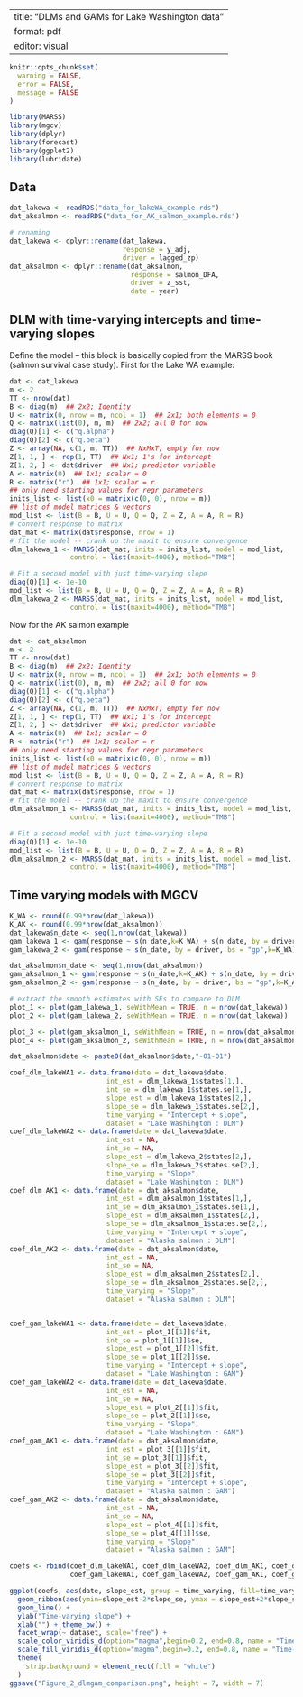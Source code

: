
---
title: "DLMs and GAMs for Lake Washington data"
format: pdf
editor: visual
---
```r
knitr::opts_chunk$set(
  warning = FALSE,  
  error = FALSE,    
  message = FALSE
)
```
```r
library(MARSS)
library(mgcv)
library(dplyr)
library(forecast)
library(ggplot2)
library(lubridate)
```

## Data
```r
dat_lakewa <- readRDS("data_for_lakeWA_example.rds")
dat_aksalmon <- readRDS("data_for_AK_salmon_example.rds")

# renaming
dat_lakewa <- dplyr::rename(dat_lakewa, 
                            response = y_adj,
                            driver = lagged_zp)
dat_aksalmon <- dplyr::rename(dat_aksalmon,
                              response = salmon_DFA,
                              driver = z_sst, 
                              date = year)
```

## DLM with time-varying intercepts and time-varying slopes

Define the model – this block is basically copied from the MARSS book (salmon survival case study). First for the Lake WA example:

```r
dat <- dat_lakewa
m <- 2
TT <- nrow(dat)
B <- diag(m)  ## 2x2; Identity
U <- matrix(0, nrow = m, ncol = 1)  ## 2x1; both elements = 0
Q <- matrix(list(0), m, m)  ## 2x2; all 0 for now
diag(Q)[1] <- c("q.alpha")
diag(Q)[2] <- c("q.beta")
Z <- array(NA, c(1, m, TT))  ## NxMxT; empty for now
Z[1, 1, ] <- rep(1, TT)  ## Nx1; 1's for intercept
Z[1, 2, ] <- dat$driver  ## Nx1; predictor variable
A <- matrix(0)  ## 1x1; scalar = 0
R <- matrix("r")  ## 1x1; scalar = r
## only need starting values for regr parameters
inits_list <- list(x0 = matrix(c(0, 0), nrow = m))
## list of model matrices & vectors
mod_list <- list(B = B, U = U, Q = Q, Z = Z, A = A, R = R)
# convert response to matrix
dat_mat <- matrix(dat$response, nrow = 1)
# fit the model -- crank up the maxit to ensure convergence
dlm_lakewa_1 <- MARSS(dat_mat, inits = inits_list, model = mod_list,
               control = list(maxit=4000), method="TMB")

# Fit a second model with just time-varying slope
diag(Q)[1] <- 1e-10
mod_list <- list(B = B, U = U, Q = Q, Z = Z, A = A, R = R)
dlm_lakewa_2 <- MARSS(dat_mat, inits = inits_list, model = mod_list,
               control = list(maxit=4000), method="TMB")
```

Now for the AK salmon example
```r
dat <- dat_aksalmon
m <- 2
TT <- nrow(dat)
B <- diag(m)  ## 2x2; Identity
U <- matrix(0, nrow = m, ncol = 1)  ## 2x1; both elements = 0
Q <- matrix(list(0), m, m)  ## 2x2; all 0 for now
diag(Q)[1] <- c("q.alpha")
diag(Q)[2] <- c("q.beta")
Z <- array(NA, c(1, m, TT))  ## NxMxT; empty for now
Z[1, 1, ] <- rep(1, TT)  ## Nx1; 1's for intercept
Z[1, 2, ] <- dat$driver  ## Nx1; predictor variable
A <- matrix(0)  ## 1x1; scalar = 0
R <- matrix("r")  ## 1x1; scalar = r
## only need starting values for regr parameters
inits_list <- list(x0 = matrix(c(0, 0), nrow = m))
## list of model matrices & vectors
mod_list <- list(B = B, U = U, Q = Q, Z = Z, A = A, R = R)
# convert response to matrix
dat_mat <- matrix(dat$response, nrow = 1)
# fit the model -- crank up the maxit to ensure convergence
dlm_aksalmon_1 <- MARSS(dat_mat, inits = inits_list, model = mod_list,
               control = list(maxit=4000), method="TMB")

# Fit a second model with just time-varying slope
diag(Q)[1] <- 1e-10
mod_list <- list(B = B, U = U, Q = Q, Z = Z, A = A, R = R)
dlm_aksalmon_2 <- MARSS(dat_mat, inits = inits_list, model = mod_list,
               control = list(maxit=4000), method="TMB")
```


## Time varying models with MGCV

```r
K_WA <- round(0.99*nrow(dat_lakewa))
K_AK <- round(0.99*nrow(dat_aksalmon))
dat_lakewa$n_date <- seq(1,nrow(dat_lakewa))
gam_lakewa_1 <- gam(response ~ s(n_date,k=K_WA) + s(n_date, by = driver, bs = "gp",k=K_WA), data = dat_lakewa)
gam_lakewa_2 <- gam(response ~ s(n_date, by = driver, bs = "gp",k=K_WA), data = dat_lakewa)

dat_aksalmon$n_date <- seq(1,nrow(dat_aksalmon))
gam_aksalmon_1 <- gam(response ~ s(n_date,k=K_AK) + s(n_date, by = driver, bs = "gp",k=K_AK), data = dat_aksalmon)
gam_aksalmon_2 <- gam(response ~ s(n_date, by = driver, bs = "gp",k=K_AK), data = dat_aksalmon)

# extract the smooth estimates with SEs to compare to DLM
plot_1 <- plot(gam_lakewa_1, seWithMean = TRUE, n = nrow(dat_lakewa))
plot_2 <- plot(gam_lakewa_2, seWithMean = TRUE, n = nrow(dat_lakewa))

plot_3 <- plot(gam_aksalmon_1, seWithMean = TRUE, n = nrow(dat_aksalmon))
plot_4 <- plot(gam_aksalmon_2, seWithMean = TRUE, n = nrow(dat_aksalmon))
```


```r
dat_aksalmon$date <- paste0(dat_aksalmon$date,"-01-01")

coef_dlm_lakeWA1 <- data.frame(date = dat_lakewa$date, 
                        int_est = dlm_lakewa_1$states[1,],
                        int_se = dlm_lakewa_1$states.se[1,],
                        slope_est = dlm_lakewa_1$states[2,],
                        slope_se = dlm_lakewa_1$states.se[2,],
                        time_varying = "Intercept + slope",
                        dataset = "Lake Washington : DLM")
coef_dlm_lakeWA2 <- data.frame(date = dat_lakewa$date, 
                        int_est = NA,
                        int_se = NA,
                        slope_est = dlm_lakewa_2$states[2,],
                        slope_se = dlm_lakewa_2$states.se[2,],
                        time_varying = "Slope",
                        dataset = "Lake Washington : DLM")
coef_dlm_AK1 <- data.frame(date = dat_aksalmon$date,
                        int_est = dlm_aksalmon_1$states[1,],
                        int_se = dlm_aksalmon_1$states.se[1,],
                        slope_est = dlm_aksalmon_1$states[2,],
                        slope_se = dlm_aksalmon_1$states.se[2,],
                        time_varying = "Intercept + slope",
                        dataset = "Alaska salmon : DLM")
coef_dlm_AK2 <- data.frame(date = dat_aksalmon$date,
                        int_est = NA,
                        int_se = NA,
                        slope_est = dlm_aksalmon_2$states[2,],
                        slope_se = dlm_aksalmon_2$states.se[2,],
                        time_varying = "Slope",
                        dataset = "Alaska salmon : DLM")


coef_gam_lakeWA1 <- data.frame(date = dat_lakewa$date, 
                        int_est = plot_1[[1]]$fit,
                        int_se = plot_1[[1]]$se,
                        slope_est = plot_1[[2]]$fit,
                        slope_se = plot_1[[2]]$se,
                        time_varying = "Intercept + slope",
                        dataset = "Lake Washington : GAM")
coef_gam_lakeWA2 <- data.frame(date = dat_lakewa$date, 
                        int_est = NA,
                        int_se = NA,
                        slope_est = plot_2[[1]]$fit,
                        slope_se = plot_2[[1]]$se,
                        time_varying = "Slope",
                        dataset = "Lake Washington : GAM")
coef_gam_AK1 <- data.frame(date = dat_aksalmon$date,
                        int_est = plot_3[[1]]$fit,
                        int_se = plot_3[[1]]$fit,
                        slope_est = plot_3[[2]]$fit,
                        slope_se = plot_3[[2]]$fit,
                        time_varying = "Intercept + slope",
                        dataset = "Alaska salmon : GAM")
coef_gam_AK2 <- data.frame(date = dat_aksalmon$date,
                        int_est = NA,
                        int_se = NA,
                        slope_est = plot_4[[1]]$fit,
                        slope_se = plot_4[[1]]$se,
                        time_varying = "Slope",
                        dataset = "Alaska salmon : GAM")

coefs <- rbind(coef_dlm_lakeWA1, coef_dlm_lakeWA2, coef_dlm_AK1, coef_dlm_AK2,
               coef_gam_lakeWA1, coef_gam_lakeWA2, coef_gam_AK1, coef_gam_AK2)

ggplot(coefs, aes(date, slope_est, group = time_varying, fill=time_varying, col=time_varying)) + 
  geom_ribbon(aes(ymin=slope_est-2*slope_se, ymax = slope_est+2*slope_se), alpha=0.6, col = NA) + 
  geom_line() + 
  ylab("Time-varying slope") + 
  xlab("") + theme_bw() + 
  facet_wrap(~ dataset, scale="free") + 
  scale_color_viridis_d(option="magma",begin=0.2, end=0.8, name = "Time-varying") + 
  scale_fill_viridis_d(option="magma",begin=0.2, end=0.8, name = "Time-varying") + 
  theme(
    strip.background = element_rect(fill = "white")
  )
ggsave("Figure_2_dlmgam_comparison.png", height = 7, width = 7)
```





